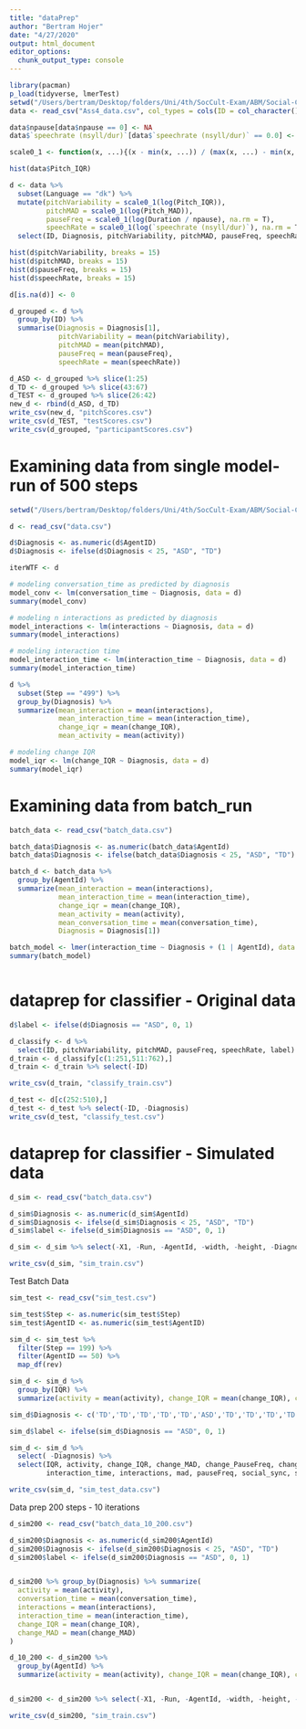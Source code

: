 ```yaml
---
title: "dataPrep"
author: "Bertram Hojer"
date: "4/27/2020"
output: html_document
editor_options: 
  chunk_output_type: console
---
```


```r
library(pacman)
p_load(tidyverse, lmerTest)
setwd("/Users/bertram/Desktop/folders/Uni/4th/SocCult-Exam/ABM/Social-Cultural-Dynamics")
data <- read_csv("Ass4_data.csv", col_types = cols(ID = col_character()))

data$npause[data$npause == 0] <- NA
data$`speechrate (nsyll/dur)`[data$`speechrate (nsyll/dur)` == 0.0] <- NA

scale0_1 <- function(x, ...){(x - min(x, ...)) / (max(x, ...) - min(x, ...))}

hist(data$Pitch_IQR)

d <- data %>% 
  subset(Language == "dk") %>% 
  mutate(pitchVariability = scale0_1(log(Pitch_IQR)),
         pitchMAD = scale0_1(log(Pitch_MAD)),
         pauseFreq = scale0_1(log(Duration / npause), na.rm = T),
         speechRate = scale0_1(log(`speechrate (nsyll/dur)`), na.rm = T)) %>%
  select(ID, Diagnosis, pitchVariability, pitchMAD, pauseFreq, speechRate)

hist(d$pitchVariability, breaks = 15)
hist(d$pitchMAD, breaks = 15)
hist(d$pauseFreq, breaks = 15)
hist(d$speechRate, breaks = 15)

d[is.na(d)] <- 0

d_grouped <- d %>% 
  group_by(ID) %>%
  summarise(Diagnosis = Diagnosis[1],
            pitchVariability = mean(pitchVariability),
            pitchMAD = mean(pitchMAD),
            pauseFreq = mean(pauseFreq),
            speechRate = mean(speechRate))

d_ASD <- d_grouped %>% slice(1:25)
d_TD <- d_grouped %>% slice(43:67)
d_TEST <- d_grouped %>% slice(26:42)
new_d <- rbind(d_ASD, d_TD)
write_csv(new_d, "pitchScores.csv")
write_csv(d_TEST, "testScores.csv")
write_csv(d_grouped, "participantScores.csv")

```


# Examining data from single model-run of 500 steps

```r
setwd("/Users/bertram/Desktop/folders/Uni/4th/SocCult-Exam/ABM/Social-Cultural-Dynamics")

d <- read_csv("data.csv")

d$Diagnosis <- as.numeric(d$AgentID)
d$Diagnosis <- ifelse(d$Diagnosis < 25, "ASD", "TD")

iterWTF <- d

# modeling conversation_time as predicted by diagnosis
model_conv <- lm(conversation_time ~ Diagnosis, data = d)
summary(model_conv)

# modeling n interactions as predicted by diagnosis
model_interactions <- lm(interactions ~ Diagnosis, data = d)
summary(model_interactions)

# modeling interaction time
model_interaction_time <- lm(interaction_time ~ Diagnosis, data = d)
summary(model_interaction_time)

d %>% 
  subset(Step == "499") %>% 
  group_by(Diagnosis) %>% 
  summarize(mean_interaction = mean(interactions),
            mean_interaction_time = mean(interaction_time),
            change_iqr = mean(change_IQR),
            mean_activity = mean(activity))

# modeling change IQR
model_iqr <- lm(change_IQR ~ Diagnosis, data = d)
summary(model_iqr)
```


# Examining data from batch_run
```r
batch_data <- read_csv("batch_data.csv")

batch_data$Diagnosis <- as.numeric(batch_data$AgentId)
batch_data$Diagnosis <- ifelse(batch_data$Diagnosis < 25, "ASD", "TD")

batch_d <- batch_data %>% 
  group_by(AgentId) %>% 
  summarize(mean_interaction = mean(interactions),
            mean_interaction_time = mean(interaction_time),
            change_iqr = mean(change_IQR),
            mean_activity = mean(activity),
            mean_conversation_time = mean(conversation_time),
            Diagnosis = Diagnosis[1])

batch_model <- lmer(interaction_time ~ Diagnosis + (1 | AgentId), data = batch_data)
summary(batch_model)



```


# dataprep for classifier - Original data
```r
d$label <- ifelse(d$Diagnosis == "ASD", 0, 1)

d_classify <- d %>% 
  select(ID, pitchVariability, pitchMAD, pauseFreq, speechRate, label)
d_train <- d_classify[c(1:251,511:762),]
d_train <- d_train %>% select(-ID)

write_csv(d_train, "classify_train.csv")

d_test <- d[c(252:510),]
d_test <- d_test %>% select(-ID, -Diagnosis)
write_csv(d_test, "classify_test.csv")
```


# dataprep for classifier - Simulated data
```r
d_sim <- read_csv("batch_data.csv")

d_sim$Diagnosis <- as.numeric(d_sim$AgentId)
d_sim$Diagnosis <- ifelse(d_sim$Diagnosis < 25, "ASD", "TD")
d_sim$label <- ifelse(d_sim$Diagnosis == "ASD", 0, 1)

d_sim <- d_sim %>% select(-X1, -Run, -AgentId, -width, -height, -Diagnosis, -N)

write_csv(d_sim, "sim_train.csv")
```


Test Batch Data
```r
sim_test <- read_csv("sim_test.csv")

sim_test$Step <- as.numeric(sim_test$Step)
sim_test$AgentID <- as.numeric(sim_test$AgentID)

sim_d <- sim_test %>% 
  filter(Step == 199) %>% 
  filter(AgentID == 50) %>% 
  map_df(rev)

sim_d <- sim_d %>% 
  group_by(IQR) %>% 
  summarize(activity = mean(activity), change_IQR = mean(change_IQR), change_MAD = mean(change_MAD), change_PauseFreq = mean(change_PauseFreq), change_Speechrate = mean(change_Speechrate), conversation_time = mean(conversation_time), interaction_time = mean(interaction_time), interactions = mean(interactions), mad = mean(mad), pauseFreq = mean(pauseFreq), social_sync = mean(social_sync), speechrate = mean(speechrate))

sim_d$Diagnosis <- c('TD','TD','TD','TD','TD','ASD','TD','TD','TD','TD','TD','TD','TD','TD', 'ASD','ASD','ASD')

sim_d$label <- ifelse(sim_d$Diagnosis == "ASD", 0, 1)

sim_d <- sim_d %>% 
  select( -Diagnosis) %>% 
  select(IQR, activity, change_IQR, change_MAD, change_PauseFreq, change_Speechrate, conversation_time,
         interaction_time, interactions, mad, pauseFreq, social_sync, speechrate, label)

write_csv(sim_d, "sim_test_data.csv")
```




Data prep 200 steps - 10 iterations
```r
d_sim200 <- read_csv("batch_data_10_200.csv")

d_sim200$Diagnosis <- as.numeric(d_sim200$AgentId)
d_sim200$Diagnosis <- ifelse(d_sim200$Diagnosis < 25, "ASD", "TD")
d_sim200$label <- ifelse(d_sim200$Diagnosis == "ASD", 0, 1)


d_sim200 %>% group_by(Diagnosis) %>% summarize(
  activity = mean(activity),
  conversation_time = mean(conversation_time),
  interactions = mean(interactions),
  interaction_time = mean(interaction_time),
  change_IQR = mean(change_IQR),
  change_MAD = mean(change_MAD)
)

d_10_200 <- d_sim200 %>% 
  group_by(AgentId) %>% 
  summarize(activity = mean(activity), change_IQR = mean(change_IQR), change_MAD = mean(change_MAD), change_PauseFreq = mean(change_PauseFreq), change_Speechrate = mean(change_Speechrate), conversation_time = mean(conversation_time), interaction_time = mean(interaction_time), interactions = mean(interactions), mad = mean(mad), pauseFreq = mean(pauseFreq), speechrate = mean(speechrate), abs_IQR = mean(abs_change_IQR), abs_MAD = mean(abs_change_MAD), Diagnosis = Diagnosis[1])


d_sim200 <- d_sim200 %>% select(-X1, -Run, -AgentId, -width, -height, -Diagnosis, -N)

write_csv(d_sim200, "sim_train.csv")
```




